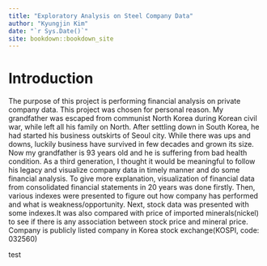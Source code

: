 ```yaml
--- 
title: "Exploratory Analysis on Steel Company Data"
author: "Kyungjin Kim"
date: "`r Sys.Date()`"
site: bookdown::bookdown_site
---
```


# Introduction

The purpose of this project is performing financial analysis on private company data. 
This project was chosen for personal reason. My grandfather was escaped from communist
North Korea during Korean civil war, while left all his family on North.
After settling down in South Korea, he had started his business outskirts of Seoul city.
While there was ups and downs, luckily business have survived in few decades and grown its size.
Now my grandfather is 93 years old and he is suffering from bad health condition. 
As a third generation, I thought it would be meaningful to follow his legacy and visualize company
data in timely manner and do some financial analysis. To give more explanation, visualization of 
financial data from consolidated financial statements in 20 years was done firstly. Then, various
indexes were presented to figure out how company has performed and what is weakness/opportunity. 
Next, stock data was presented with some indexes.It was also compared with price of imported
minerals(nickel) to see if there is any association between stock price and mineral price. 
Company is publicly listed company in Korea stock exchange(KOSPI, code: 032560)

test